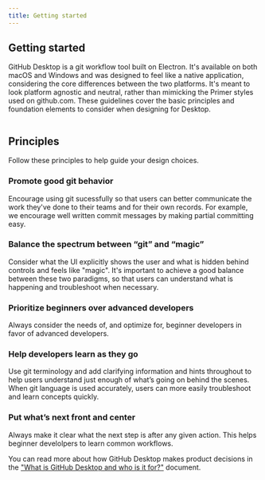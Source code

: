 ```yaml
---
title: Getting started
---
```



## Getting started

GitHub Desktop is a git workflow tool built on Electron. It's available on both macOS and Windows and was designed to feel like a native application, considering the core differences between the two platforms. It's meant to look platform agnostic and neutral, rather than mimicking the Primer styles used on github.com. These guidelines cover the basic principles and foundation elements to consider when designing for Desktop.

<img src={DesktopChangesView} alt="" />

## Principles

Follow these principles to help guide your design choices.

### Promote good git behavior

Encourage using git sucessfully so that users can better communicate the work they've done to their teams and for their own records. For example, we encourage well written commit messages by making partial committing easy.

### Balance the spectrum between “git” and “magic”

Consider what the UI explicitly shows the user and what is hidden behind controls and feels like "magic". It's important to achieve a good balance between these two paradigms, so that users can understand what is happening and troubleshoot when necessary.

### Prioritize beginners over advanced developers

Always consider the needs of, and optimize for, beginner developers in favor of advanced developers.

### Help developers learn as they go

Use git terminology and add clarifying information and hints throughout to help users understand just enough of what’s going on behind the scenes. When git language is used accurately, users can more easily troubleshoot and learn concepts quickly.

### Put what’s next front and center

Always make it clear what the next step is after any given action. This helps beginner develolpers to learn common workflows.

You can read more about how GitHub Desktop makes product decisions in the
["What is GitHub Desktop and who is it for?"](https://github.com/desktop/desktop/blob/development/docs/process/what-is-desktop.md) document.
